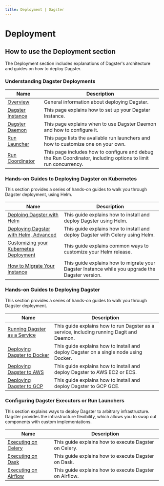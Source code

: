 ```yaml
---
title: Deployment | Dagster
---
```


# Deployment

## How to use the Deployment section

The Deployment section includes explanations of Dagster's architecture and guides on how to deploy Dagster.

### Understanding Dagster Deployments

| Name                                             | Description                                                                                                    |
| ------------------------------------------------ | -------------------------------------------------------------------------------------------------------------- |
| [Overview](/deployment/overview)                 | General information about deploying Dagster.                                                                   |
| [Dagster Instance](/deployment/dagster-instance) | This page explains how to set up your Dagster Instance.                                                        |
| [Dagster Daemon](/deployment/dagster-daemon)     | This page explains when to use Dagster Daemon and how to configure it.                                         |
| [Run Launcher](/deployment/run-launcher)         | This page lists the available run launchers and how to customize one on your own.                              |
| [Run Coordinator](/deployment/run-coordinator)   | This page includes how to configure and debug the Run Coordinator, including options to limit run concurrency. |

### Hands-on Guides to Deploying Dagster on Kubernetes

This section provides a series of hands-on guides to walk you through Dagster deployment, using Helm.

| Name                                                                                                | Description                                                                                     |
| --------------------------------------------------------------------------------------------------- | ----------------------------------------------------------------------------------------------- |
| [Deploing Dagster with Helm](/deployment/guides/kubernetes/deploying-with-helm)                     | This guide explains how to install and deploy Dagster using Helm.                               |
| [Deploying Dagster with Helm, Advanced](/deployment/guides/kubernetes/deploying-with-helm-advanced) | This guide explains how to install and deploy Dagster with Celery using Helm.                   |
| [Customizing your Kubernetes Deployment](/deployment/guides/kubernetes/customizing-your-deployment) | This guide explains common ways to customize your Helm release.                                 |
| [How to Migrate Your Instance](/deployment/guides/kubernetes/how-to-migrate-your-instance)          | This guide explains how to migrate your Dagster Instance while you upgrade the Dagster version. |

### Hands-on Guides to Deploying Dagster

This section provides a series of hands-on guides to walk you through Dagster deployment.

| Name                                                       | Description                                                                              |
| ---------------------------------------------------------- | ---------------------------------------------------------------------------------------- |
| [Running Dagster as a Service](/deployment/guides/service) | This guide explains how to run Dagster as a service, including running Dagit and Daemon. |
| [Deploying Dagster to Docker](/deployment/guides/docker)   | This guide explains how to install and deploy Dagster on a single node using Docker.     |
| [Deploying Dagster to AWS](/deployment/guides/aws)         | This guide explains how to install and deploy Dagster to AWS EC2 or ECS.                 |
| [Deploying Dagster to GCP](/deployment/guides/gcp)         | This guide explains how to install and deploy Dagster to GCP GCE.                        |

### Configuring Dagster Executors or Run Launchers

This section explains ways to deploy Dagster to arbitrary infrastructure. Dagster provides the infrastructure flexibility, which allows you to swap out components with custom implementations.

| Name                                                     | Description                                            |
| -------------------------------------------------------- | ------------------------------------------------------ |
| [Executing on Celery](/deployment/custom-infra/celery)   | This guide explains how to execute Dagster on Celery.  |
| [Executing on Dask](/deployment/custom-infra/dask)       | This guide explains how to execute Dagster on Dask.    |
| [Executing on Airflow](/deployment/custom-infra/airflow) | This guide explains how to execute Dagster on Airflow. |
